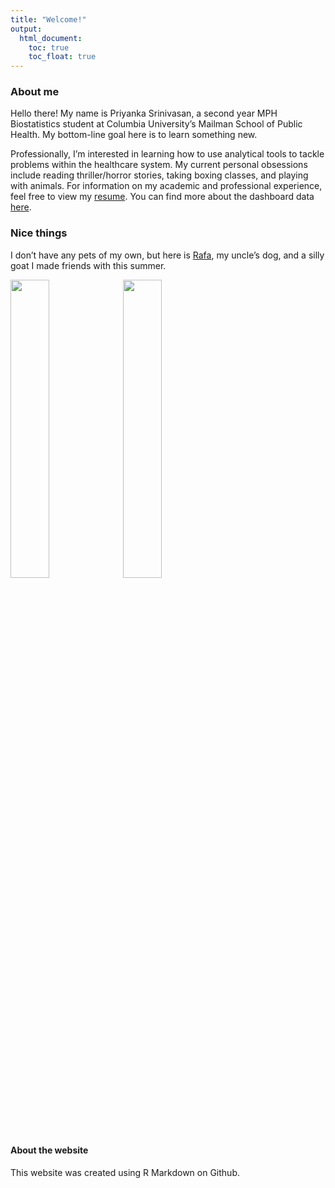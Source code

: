 ```yaml
---
title: "Welcome!"
output: 
  html_document:
    toc: true
    toc_float: true
---
```


### About me

Hello there! My name is Priyanka Srinivasan, a second year MPH Biostatistics student at Columbia University's Mailman School of Public Health. My bottom-line goal here is to learn something new.

Professionally, I'm interested in learning how to use analytical tools to tackle problems within the healthcare system. My current personal obsessions include reading thriller/horror stories, taking boxing classes, and playing with animals. For information on my academic and professional experience, feel free to view my [resume](./resume.html). You can find more about the dashboard data [here](./dashboard.html).

### Nice things

I don't have any pets of my own, but here is [Rafa](https://www.instagram.com/rafa._nadog/), my uncle's dog, and a silly goat I made friends with this summer.

<img src="images/rafa.png" style="width:35%"> <img src="images/goat.png" style="width:35%" style="float:left">


#### About the website
This website was created using R Markdown on Github.